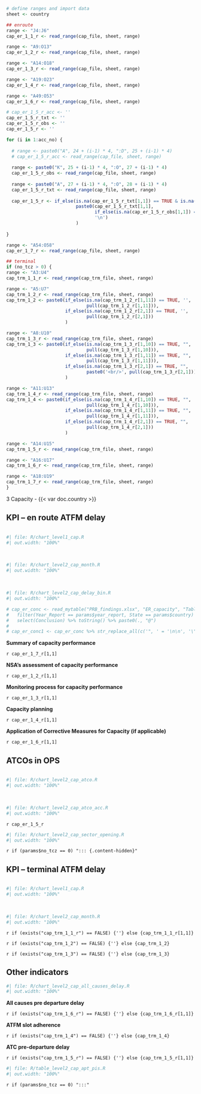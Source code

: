 ```r
# define ranges and import data
sheet <- country

## enroute 
range <- "J4:J6"
cap_er_1_1_r <- read_range(cap_file, sheet, range)  

range <- "A9:O13"
cap_er_1_2_r <- read_range(cap_file, sheet, range)  

range <- "A14:O18"
cap_er_1_3_r <- read_range(cap_file, sheet, range)  

range <- "A19:O23"
cap_er_1_4_r <- read_range(cap_file, sheet, range)  

range <- "A49:O53"
cap_er_1_6_r <- read_range(cap_file, sheet, range)  

# cap_er_1_5_r_acc <- ''
cap_er_1_5_r_txt <- ''
cap_er_1_5_r_obs <- ''
cap_er_1_5_r <- ''

for (i in 1:acc_no) {
  
  # range <- paste0("A", 24 + (i-1) * 4, ":D", 25 + (i-1) * 4)
  # cap_er_1_5_r_acc <- read_range(cap_file, sheet, range)  
  
  range <- paste0("K", 25 + (i-1) * 4, ":O", 27 + (i-1) * 4)
  cap_er_1_5_r_obs <- read_range(cap_file, sheet, range)  
  
  range <- paste0("A", 27 + (i-1) * 4, ":O", 28 + (i-1) * 4)
  cap_er_1_5_r_txt <- read_range(cap_file, sheet, range)  
  
  cap_er_1_5_r <- if_else(is.na(cap_er_1_5_r_txt[1,1]) == TRUE & is.na(cap_er_1_5_r_obs[1,1]) == TRUE, '', 
                          paste0(cap_er_1_5_r_txt[1,1], 
                                 if_else(is.na(cap_er_1_5_r_obs[1,1]) == TRUE, '', paste0('**Observations: **', cap_er_1_5_r_obs[1,1])),
                                 '\n')
                          )
  
}

range <- "A54:O58"
cap_er_1_7_r <- read_range(cap_file, sheet, range)  

## terminal
if (no_tcz > 0) {
range <- "A3:U4"
cap_trm_1_1_r <- read_range(cap_trm_file, sheet, range) 

range <- "A5:U7"
cap_trm_1_2_r <- read_range(cap_trm_file, sheet, range) 
cap_trm_1_2 <- paste0(if_else(is.na(cap_trm_1_2_r[1,11]) == TRUE, '',
                              pull(cap_trm_1_2_r[1,11])),
                      if_else(is.na(cap_trm_1_2_r[2,1]) == TRUE, '',
                              pull(cap_trm_1_2_r[2,1]))
                      )

range <- "A8:U10"
cap_trm_1_3_r <- read_range(cap_trm_file, sheet, range)  
cap_trm_1_3 <- paste0(if_else(is.na(cap_trm_1_3_r[1,10]) == TRUE, "",
                              pull(cap_trm_1_3_r[1,10])),
                      if_else(is.na(cap_trm_1_3_r[1,11]) == TRUE, "",
                              pull(cap_trm_1_3_r[1,11])),
                      if_else(is.na(cap_trm_1_3_r[2,1]) == TRUE, "",
                              paste0('<br/>', pull(cap_trm_1_3_r[2,1])))
                      )

range <- "A11:U13"
cap_trm_1_4_r <- read_range(cap_trm_file, sheet, range) 
cap_trm_1_4 <- paste0(if_else(is.na(cap_trm_1_4_r[1,10]) == TRUE, "",
                              pull(cap_trm_1_4_r[1,10])),
                      if_else(is.na(cap_trm_1_4_r[1,11]) == TRUE, "",
                              pull(cap_trm_1_4_r[1,11])),
                      if_else(is.na(cap_trm_1_4_r[2,1]) == TRUE, "",
                              pull(cap_trm_1_4_r[2,1]))
                      )

range <- "A14:U15"
cap_trm_1_5_r <- read_range(cap_trm_file, sheet, range)  

range <- "A16:U17"
cap_trm_1_6_r <- read_range(cap_trm_file, sheet, range)  

range <- "A18:U19"
cap_trm_1_7_r <- read_range(cap_trm_file, sheet, range)  
}
```


[3 Capacity - {{< var doc.country >}}]{class="fakeh1"}

::: {#container-cap style="clear: both"}

## KPI – en route ATFM delay

<!-- empty line to ensure next heading leaves enough space -->
<div style="height: 1px"></div>

:::: {#chart-cap class="mychart"}
```r
#| file: R/chart_level1_cap.R
#| out.width: "100%"
```

<br>

```r
#| file: R/chart_level2_cap_month.R
#| out.width: "100%"
```
<br>

```r
#| file: R/chart_level2_cap_delay_bin.R
#| out.width: "100%"
```

::::

:::: {#concl-cap}
```r
# cap_er_conc <- read_mytable("PRB_findings.xlsx", "ER_capacity", "Table_Findings_ER_capacity") %>% 
#   filter(Year_Report == params$year_report, State == params$country) %>% 
#   select(Conclusion) %>% toString() %>% paste0(., "@")
# 
# cap_er_conc1 <- cap_er_conc %>% str_replace_all(c('", ' = '\n\n', '\"' = '', '\n\n\n' = '\n\n')) %>% str_replace(fixed('c('), '') %>%  str_replace(fixed(')@'), '\n') 
```

**Summary of capacity performance**

`r cap_er_1_7_r[1,1]`

**NSA's assessment of capacity performance**

`r cap_er_1_2_r[1,1]`

**Monitoring process for capacity performance**

`r cap_er_1_3_r[1,1]`

**Capacity planning**

`r cap_er_1_4_r[1,1]`

**Application of Corrective Measures for Capacity (if applicable)**

`r cap_er_1_6_r[1,1]`

::::
:::

::: {#container-cap-atco style="clear: both"}

## ATCOs in OPS
<!-- empty line to ensure next heading leaves enough space -->
<div style="height: 1px"></div>

:::: {#chart-cap-atco class="mychart"}

```r
#| file: R/chart_level2_cap_atco.R
#| out.width: "100%"
```

<br>

```r
#| file: R/chart_level2_cap_atco_acc.R
#| out.width: "100%"
```

::::

:::: {#concl-cap-atco}

`r cap_er_1_5_r`

::::
:::

::: {#container-cap-sector-opening style="clear: both"}

:::: {#chart-cap-sector-opening class="mychart"}

```r
#| file: R/chart_level2_cap_sector_opening.R
#| out.width: "100%"
```

::::

:::: {#concl-cap-sector-opening}

::::
:::


`r if (params$no_tcz == 0) "::: {.content-hidden}"`

:::: {#container-cap style="clear: both"}

## KPI – terminal ATFM delay

<!-- empty line to ensure next heading leaves enough space -->
<div style="height: 1px"></div>

::::: {#chart-cap class="mychart"}

```r
#| file: R/chart_level1_cap.R
#| out.width: "100%"
```

<br>

```r
#| file: R/chart_level2_cap_month.R
#| out.width: "100%"
```
:::::

::::: {#concl-cap-trm}

`r if (exists("cap_trm_1_1_r") == FALSE) {''} else {cap_trm_1_1_r[1,1]}`

`r if (exists("cap_trm_1_2") == FALSE) {''} else {cap_trm_1_2}`

`r if (exists("cap_trm_1_3") == FALSE) {''} else {cap_trm_1_3}`

:::::
::::

:::: {#container-cap-other style="clear: both"}

## Other indicators
<!-- empty line to ensure next heading leaves enough space -->
<!-- <div style="height: 1px"></div> -->

::::: {#chart-cap-all-causes-delay class="mychart"}

```r
#| file: R/chart_level2_cap_all_causes_delay.R
#| out.width: "100%"
```


:::::

::::: {#concl-cap-cap-all-causes-delay}
**All causes pre departure delay**

`r if (exists("cap_trm_1_6_r") == FALSE) {''} else {cap_trm_1_6_r[1,1]}`

:::::
::::

:::: {#container-cap-table-apt-pis style="clear: both"}

::::: {#concl-cap-apt-pis}

**ATFM slot adherence**

`r if (exists("cap_trm_1_4") == FALSE) {''} else {cap_trm_1_4}`


**ATC pre-departure delay**

`r if (exists("cap_trm_1_5_r") == FALSE) {''} else {cap_trm_1_5_r[1,1]}`

:::::

::::: {#table-cap-apt-pis}

```r
#| file: R/table_level2_cap_apt_pis.R
#| out.width: "100%"
```

<!-- ![](images/{{< var doc.year_report >}}/{{< var doc.country >}}/cap_trm_4.png) -->

:::::
::::

`r if (params$no_tcz == 0) ":::"`
